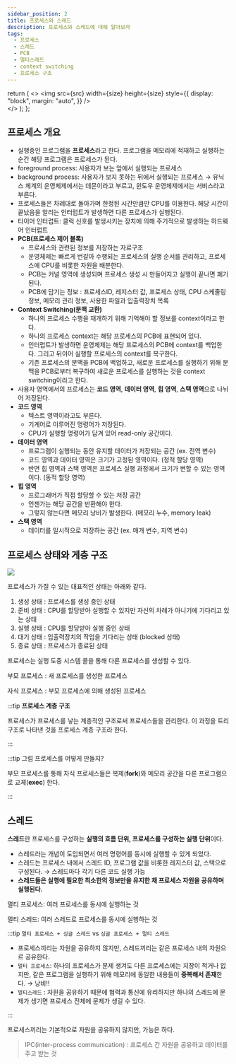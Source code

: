 ```yaml
---
sidebar_position: 2
title: 프로세스와 스레드
description: 프로세스와 스레드에 대해 알아보자
tags:
  - 프로세스
  - 스레드
  - PCB
  - 멀티스레드
  - context switching
  - 프로세스 구조
---
```


  return (
    <>
      <img
        src={src}
        width={size}
        height={size}
        style={{
          display: "block",
          margin: "auto",
        }}
      />
      <br />
    </>
  );
};

## 프로세스 개요

- 실행중인 프로그램을 **프로세스**라고 한다.
  프로그램을 메모리에 적재하고 실행하는 순간 해당 프로그램은 프로세스가 된다.
- foreground process: 사용자가 보는 앞에서 실행되는 프로세스
- background process: 사용자가 보지 못하는 뒤에서 실행되는 프로세스
  → 유닉스 체계의 운영체제에서는 데몬이라고 부르고, 윈도우 운영체제에서는 서비스라고 부른다.
- 프로세스들은 차례대로 돌아가며 한정된 시간만큼만 CPU를 이용한다. 해당 시간이 끝났음을 알리는 인터럽트가 발생하면 다른 프로세스가 실행된다.
- 타이머 인터럽트: 클럭 신호를 발생시키는 장치에 의해 주기적으로 발생하는 하드웨어 인터럽트
- **PCB(프로세스 제어 블록)**
  - 프로세스와 관련된 정보를 저장하는 자료구조
  - 운영체제는 빠르게 번갈아 수행되는 프로세스의 실행 순서를 관리하고, 프로세스에 CPU를 비롯한 자원을 배분한다.
  - PCB는 커널 영역에 생성되며 프로세스 생성 시 만들어지고 실행이 끝나면 폐기된다.
  - PCB에 담기는 정보 : 프로세스ID, 레지스터 값, 프로세스 상태, CPU 스케줄링 정보, 메모리 관리 정보, 사용한 파일과 입출력장치 목록
- **Context Switching(문맥 교환)**
  - 하나의 프로세스 수행을 재개하기 위해 기억해야 할 정보를 context이라고 한다.
  - 하나의 프로세스 context는 해당 프로세스의 PCB에 표현되어 있다.
  - 인터럽트가 발생하면 운영체제는 해당 프로세스의 PCB에 context를 백업한다. 그리고 뒤이어 실행할 프로세스의 context를 복구한다.
  - 기존 프로세스의 문맥을 PCB에 백업하고, 새로운 프로세스를 실행하기 위해 문맥을 PCB로부터 복구하여 새로운 프로세스를 실행하는 것을 context switching이라고 한다.
- 사용자 영역에서의 프로세스는 **코드 영역**, **데이터 영역**, **힙 영역**, **스택 영역**으로 나뉘어 저장된다.
- **코드 영역**
  - 텍스트 영역이라고도 부른다.
  - 기계어로 이루어진 명령어가 저장된다.
  - CPU가 실행할 명령어가 담겨 있어 read-only 공간이다.
- **데이터 영역**
  - 프로그램이 실행되는 동안 유지할 데이터가 저장되는 공간 (ex. 전역 변수)
  - 코드 영역과 데이터 영역은 크기가 고정된 영역이다. (정적 할당 영역)
  - 반면 힙 영역과 스택 영역은 프로세스 실행 과정에서 크기가 변할 수 있는 영역이다. (동적 할당 영역)
- **힙 영역**
  - 프로그래머가 직접 할당할 수 있는 저장 공간
  - 언젠가는 해당 공간을 반환해야 한다.
  - 그렇지 않는다면 메모리 낭비가 발생한다. (메모리 누수, memory leak)
- **스택 영역**
  - 데이터를 일시적으로 저장하는 공간 (ex. 매개 변수, 지역 변수)

## 프로세스 상태와 게층 구조

<Image
  src="https://s3.us-west-2.amazonaws.com/secure.notion-static.com/d91ddd5f-bb22-456c-8f37-c1e20d424f6b/Untitled.png?X-Amz-Algorithm=AWS4-HMAC-SHA256&X-Amz-Content-Sha256=UNSIGNED-PAYLOAD&X-Amz-Credential=AKIAT73L2G45EIPT3X45%2F20221220%2Fus-west-2%2Fs3%2Faws4_request&X-Amz-Date=20221220T143643Z&X-Amz-Expires=86400&X-Amz-Signature=cb87370a44f8397a66ad27bdd3e74f4c10d837251b65e4d8fcd1194b78a20ba0&X-Amz-SignedHeaders=host&response-content-disposition=filename%3D%22Untitled.png%22&x-id=GetObject"
  size="700"
/>

프로세스가 가질 수 있는 대표적인 상태는 아래와 같다.

1. 생성 상태 : 프로세스를 생성 중인 상태
2. 준비 상태 : CPU를 할당받아 실행할 수 있지만 자신의 차례가 아니기에 기다리고 있는 상태
3. 실행 상태 : CPU를 할당받아 실행 중인 상태
4. 대기 상태 : 입출력장치의 작업을 기다리는 상태 (blocked 상태)
5. 종료 상태 : 프로세스가 종료된 상태

프로세스는 실행 도중 시스템 콜을 통해 다른 프로세스를 생성할 수 있다.

부모 프로세스 : 새 프로세스를 생성한 프로세스

자식 프로세스 : 부모 프로세스에 의해 생성된 프로세스

:::tip **프로세스 계층 구조**

프로세스가 프로세스를 낳는 계층적인 구조로써 프로세스들을 관리한다.
이 과정을 트리 구조로 나타낸 것을 프로세스 계층 구조라 한다.

:::

:::tip 그럼 프로세스를 어떻게 만들지?

부모 프로세스를 통해 자식 프로세스들은 복제(**fork**)와 메모리 공간을 다른 프로그램으로 교체(**exec**) 한다.

:::

## 스레드

**스레드**란 프로세스를 구성하는 **실행의 흐름 단위, 프로세스를 구성하는 실행 단위**이다.

- 스레드라는 개념이 도입되면서 여러 명령어를 동시에 실행할 수 있게 되었다.
- 스레드는 프로세스 내에서 스레드 ID, 프로그램 값을 비롯한 레지스터 값, 스택으로 구성된다.
  → 스레드마다 각기 다른 코드 실행 가능
- **스레드들은 실행에 필요한 최소한의 정보만을 유지한 채 프로세스 자원을 공유하며 실행된다.**

멀티 프로세스: 여러 프로세스를 동시에 실행하는 것

멀티 스레드: 여러 스레드로 프로세스를 동시에 실행하는 것

:::tip `멀티 프로세스 + 싱글 스레드` vs `싱글 프로세스 + 멀티 스레드`

- 프로세스끼리는 자원을 공유하지 않지만, 스레드끼리는 같은 프로세스 내의 자원으르 공유한다.
- `멀티 프로세스`: 하나의 프로세스가 문제 생겨도 다른 프로세스에는 지장이 적거나 없지만, 같은 프로그램을 실행하기 위해 메모리에 동일한 내용들이 **중복해서 존재**한다. → 낭비!!
- `멀티스레드` : 자원을 공유하기 때문에 협력과 통신에 유리하지만 하나의 스레드에 문제가 생기면 프로세스 전체에 문제가 생길 수 있다.

:::

프로세스끼리는 기본적으로 자원을 공유하지 않지만, 가능은 하다.

> IPC(inter-process communication) : 프로세스 간 자원을 공유하고 데이터를 주고 받는 것
